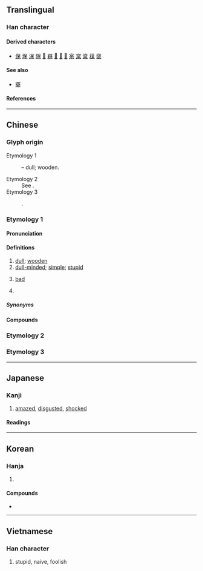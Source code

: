 {{also|騃|杏}}
{{character info}}
==Translingual==
{{stroke order|strokes=7}}

===Han character===
{{Han char|rn=30|rad=口|as=04|sn=7|four=60904|canj=RD|ids=⿱口木}}

====Derived characters====
* [[保]] [[㙅]] [[㳭]] [[𨹦]] [[𣍀]] [[槑]] [[𣔣]] [[𠻇]] [[𣞃]] [[宲]] [[棠]] [[楶]] [[𦹂]] [[襃]]

====See also====
* [[㮤]]

====References====
{{Han ref|kx=0181.110|dkj=03395|dj=0399.100|hdz=10585.110|uh=5446}}

----

==Chinese==

===Glyph origin===

; Etymology 1
: {{Han compound|口|木|ls=ic|t1=mouth|t2=wood}} – dull; wooden.
; Etymology 2
: See {{zh-l|*保}}.
; Etymology 3
: {{Han simp|槑}}.

===Etymology 1===
{{zh-forms|alt=獃,騃,𤶗}}

====Pronunciation====
{{zh-pron
|m=dāi,ái,2nb=variant
|c=ngoi4,daai1
|h=pfs=ngôi;gd=ngoi2
|md=ngài
|mn=tai/ml:gâi
|mn_note=tai - vernacular; gâi - literary
|mn-t=ngai5/dai1
|mn-t_note=ngai5 - used in [[呆板]]
|w=1te,3nge
|mc=y
|oc=y
|ma=Zh-dāi.oga
|cat=a,v
}}

====Definitions====
{{zh-hanzi}}

# [[dull]]; [[wooden]]
# [[dull-minded]]; [[simple]]; [[stupid]]
# {{lb|zh|Min Dong}} [[bad]]
# {{lb|zh|chiefly|Mainland}} {{zh-alt-form|待|tr=-|to [[stay]]}}

=====Synonyms=====
{{zh-dial|壞}}

====Compounds====
{{zh-der|呆腦呆頭|呆僗|呆立|呆笑|呆瓜|呆坐|呆小症|呆呆掙掙|呆若木雞|呆鄧鄧|呆鳥|呆滯物料|干呆|呆登登|呆頭木腦|呆答答|呆答孩|呆木大|呆滯|呆住|呆帳|口舌呆鈍|呆子|呆呆鄧鄧|呆掙|呆漢|呆老漢|呆呆地|呆板|呆裡撒奸|呆頭呆腦|呆貨|呆緻緻|呆水位|呆打頦|呆似木雞|呆了一呆|呆不龍咚|呆想|呆著臉|嚇呆|痴呆懵懂|看呆|撇呆打墮|目睜口呆|目瞪神呆|目瞪口呆|目定口呆|目呆口咂|發呆|痴呆症|痴呆|懵懂痴呆|打呆歌|書呆子|老伯呆|賣呆|賣呆兒|裝憨打呆|鄧鄧呆呆|老阿呆|孝呆:hàu-tai;Min Nan}}

{{zh-cat|Elementary}}

===Etymology 2===
{{zh-see|保|v}}

===Etymology 3===
{{zh-see|梅|v}}

----

==Japanese==

===Kanji===
{{ja-kanji|grade=uc|rs=口04}}

# [[amazed]], [[disgusted]], [[shocked]]

====Readings====
{{ja-readings
|goon=ほ, がい
|kanon=ほう, がい
|kanyoon=ぼう, たい
|kun=あき-る, あき-れる, ほ-ける, ほう-ける, ぼ-ける
}}

----

==Korean==

===Hanja===
{{ko-hanja|어리석다|어리석을|매}}

# {{hanja form of|매|[[dull-minded]]; [[simple]]; [[stupid]]}}

====Compounds====
* {{ko-l|치매|{{q|medicine}} [[dementia]]|[[癡呆]]/[[痴呆]]}}

----

==Vietnamese==

===Han character===
{{vi-readings|reading=ngốc|rs=口04}}

# stupid, naive, foolish